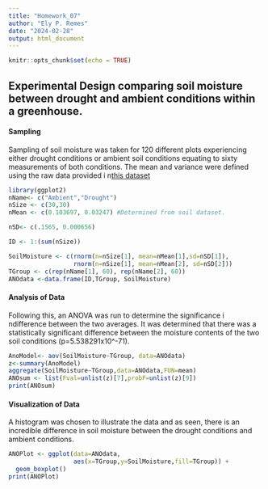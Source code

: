 ```yaml
---
title: "Homework_07"
author: "Ely P. Remes"
date: "2024-02-28"
output: html_document
---
```


```r
knitr::opts_chunk$set(echo = TRUE)
```
## Experimental Design comparing soil moisture between drought and ambient conditions within a greenhouse.

#### Sampling
  Sampling of soil moisture was taken for 120 different plots experiencing either drought conditions or ambient soil conditions equating to sixty measurements of both conditions. The mean and variance were defined using the raw data provided i n[this dataset](Li_Soil_Dataset.csv) 
```r
library(ggplot2)
nName<- c("Ambient","Drought")
nSize <- c(30,30)
nMean <- c(0.103697, 0.03247) #Determined from soil dataset.

nSD<- c(.1565, 0.000656)

ID <- 1:(sum(nSize))

SoilMoisture <- c(rnorm(n=nSize[1], mean=nMean[1],sd=nSD[1]), 
                  rnorm(n=nSize[1], mean=nMean[2], sd=nSD[2]))
TGroup <- c(rep(nName[1], 60), rep(nName[2], 60))
ANOdata <-data.frame(ID,TGroup, SoilMoisture)

```

#### Analysis of Data
Following this, an ANOVA was run to determine the significance i ndifference between the two averages. It was determined that there was a statistically significant difference between the moisture contents of the two soil conditions (p=5.538291x10^-71).
```r
AnoModel<- aov(SoilMoisture~TGroup, data=ANOdata)
z<-summary(AnoModel)
aggregate(SoilMoisture~TGroup,data=ANOdata,FUN=mean)
ANOsum <- list(Fval=unlist(z)[7],probF=unlist(z)[9])
print(ANOsum)


```
#### Visualization of Data
A histogram was chosen to illustrate the data and as seen, there is an incredible difference in soil moisture between the drought conditions and ambient conditions.
```r
ANOPlot <- ggplot(data=ANOdata,
                  aes(x=TGroup,y=SoilMoisture,fill=TGroup)) +
  geom_boxplot()
print(ANOPlot)

```
